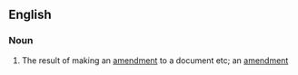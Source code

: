 ==English==

===Noun===
{{en-noun}}

# {{label|en|US}} The result of making an [[amendment]] to a document etc; an [[amendment]]